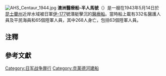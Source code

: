 [[File:AHS_Centaur_1944.jpg|thumb]]
'''澳洲醫療船-半人馬號'''{{Efn|The AHS is alternatively reported as standing for '''Army Hospital Ship'''.<ref name="DOD29-6-03">Department of Defence, ''Navy findings of search for ex Army Hospital Ship (AHS) Centaur''</ref>Also correctly referred to as '''2/3rd AHS ''Centaur''''' or '''AHS ''47'''''.<ref name=Mill51>Milligan and Foley, ''Australian Hospital Ship Centaur'', p. 51</ref> Also incorrectly referred to as '''HMAS ''Centaur'''''<ref name="Frame186-7">Frame, ''No Pleasure Cruise'', pp. 186–7</ref> or '''HMAHS ''Centaur'''''.<ref name=Mill51/>}}（{{lang-en|'''AHS Centaur'''}}）是一艘在1943年5月14日於[[昆士蘭州|昆士蘭州]]近岸水域被日軍[[伊號第百七十七潛艦|伊-177]]號潛艇擊沉的[[医疗船|醫療船]]。當時船上載有332名醫護人員及平民海員和65個陸軍人員，其中268人身亡，包括63個陸軍人員。

==注釋==
{{Notelist}}

==參考文獻==
{{Reflist|20em}}
[[Category:日军战争罪行|Category:日军战争罪行]]
[[Category:克莱德河建船|Category:克莱德河建船]]